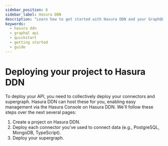 ```yaml
---
sidebar_position: 6
sidebar_label: Hasura DDN
description: "Learn how to get started with Hasura DDN and your GraphQL API."
keywords:
  - hasura ddn
  - graphql api
  - quickstart
  - getting started
  - guide
---
```


# Deploying your project to Hasura DDN

To deploy your API, you need to collectively deploy your connectors and supergraph. Hasura DDN can host these for you,
enabling easy management via the Hasura Console on Hasura DDN. We'll follow these steps over the next several pages:

1. Create a project on Hasura DDN.
2. Deploy each connector you've used to connect data (e.g., PostgreSQL, MongoDB, TypeScript).
3. Deploy your supergraph.
